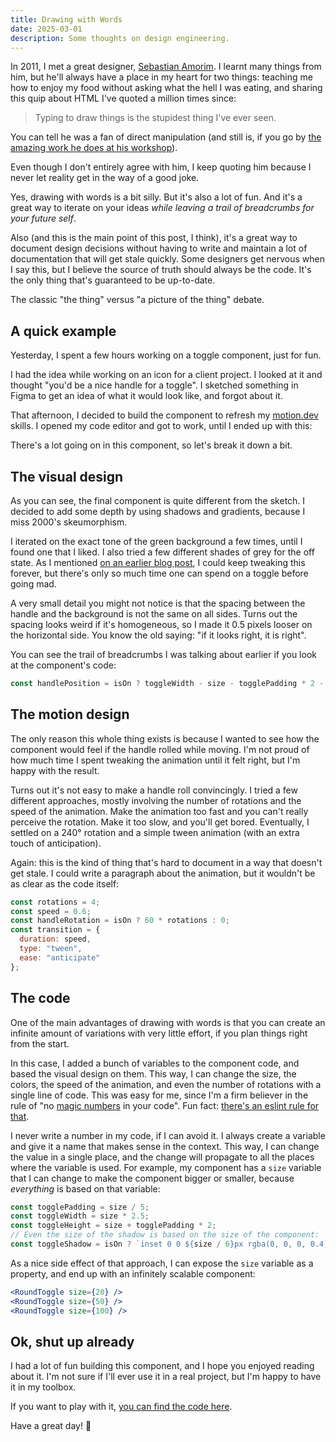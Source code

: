 ```yaml
---
title: Drawing with Words
date: 2025-03-01
description: Some thoughts on design engineering.
---
```



In 2011, I met a great designer, [Sebastian Amorim](https://www.linkedin.com/in/sebastianamorim/). I learnt many things from him, but he'll always have a place in my heart for two things: teaching me how to enjoy my food without asking what the hell I was eating, and sharing this quip about HTML I've quoted a million times since:

> Typing to draw things is the stupidest thing I've ever seen.

You can tell he was a fan of direct manipulation (and still is, if you go by [the amazing work he does at his workshop](https://www.instagram.com/raygun_smith/)).

Even though I don't entirely agree with him, I keep quoting him because I never let reality get in the way of a good joke.

Yes, drawing with words is a bit silly. But it's also a lot of fun. And it's a great way to iterate on your ideas _while leaving a trail of breadcrumbs for your future self_.

Also (and this is the main point of this post, I think), it's a great way to document design decisions without having to write and maintain a lot of documentation that will get stale quickly. Some designers get nervous when I say this, but I believe the source of truth should always be the code. It's the only thing that's guaranteed to be up-to-date.

The classic "the thing" versus "a picture of the thing" debate.

## A quick example

Yesterday, I spent a few hours working on a toggle component, just for fun.

I had the idea while working on an icon for a client project. I looked at it and thought "you'd be a nice handle for a toggle". I sketched something in Figma to get an idea of what it would look like, and forgot about it.

<ImageZoom src="toggle.png" alt="A sketch of a toggle handle" />

That afternoon, I decided to build the component to refresh my [motion.dev](https://motion.dev) skills. I opened my code editor and got to work, until I ended up with this:

<div class="component-showcase">
  <RoundToggle client:only="react" size={100} />
</div>

There's a lot going on in this component, so let's break it down a bit.

## The visual design

As you can see, the final component is quite different from the sketch. I decided to add some depth by using shadows and gradients, because I miss 2000's skeumorphism.

I iterated on the exact tone of the green background a few times, until I found one that I liked. I also tried a few different shades of grey for the off state. As I mentioned [on an earlier blog post](/polish-polish-polish), I could keep tweaking this forever, but there's only so much time one can spend on a toggle before going mad.

A very small detail you might not notice is that the spacing between the handle and the background is not the same on all sides. Turns out the spacing looks weird if it's homogeneous, so I made it 0.5 pixels looser on the horizontal side. You know the old saying: "if it looks right, it is right".

You can see the trail of breadcrumbs I was talking about earlier if you look at the component's code:

```jsx
const handlePosition = isOn ? toggleWidth - size - togglePadding * 2 - 0.5 : 0.5;
```

## The motion design

The only reason this whole thing exists is because I wanted to see how the component would feel if the handle rolled while moving. I'm not proud of how much time I spent tweaking the animation until it felt right, but I'm happy with the result.

Turns out it's not easy to make a handle roll convincingly. I tried a few different approaches, mostly involving the number of rotations and the speed of the animation. Make the animation too fast and you can't really perceive the rotation. Make it too slow, and you'll get bored. Eventually, I settled on a 240° rotation and a simple tween animation (with an extra touch of anticipation).

Again: this is the kind of thing that's hard to document in a way that doesn't get stale. I could write a paragraph about the animation, but it wouldn't be as clear as the code itself:

```jsx
const rotations = 4;
const speed = 0.6;
const handleRotation = isOn ? 60 * rotations : 0;
const transition = {
  duration: speed,
  type: "tween",
  ease: "anticipate"
};
```

## The code

One of the main advantages of drawing with words is that you can create an infinite amount of variations with very little effort, if you plan things right from the start.

In this case, I added a bunch of variables to the component code, and based the visual design on them. This way, I can change the size, the colors, the speed of the animation, and even the number of rotations with a single line of code. This was easy for me, since I'm a firm believer in the rule of "no [magic numbers](https://en.wikipedia.org/wiki/Magic_number_(programming)) in your code". Fun fact: [there's an eslint rule for that](https://eslint.org/docs/latest/rules/no-magic-numbers).

I never write a number in my code, if I can avoid it. I always create a variable and give it a name that makes sense in the context. This way, I can change the value in a single place, and the change will propagate to all the places where the variable is used. For example, my component has a `size` variable that I can change to make the component bigger or smaller, because _everything_ is based on that variable:

```jsx
const togglePadding = size / 5;
const toggleWidth = size * 2.5;
const toggleHeight = size + togglePadding * 2;
// Even the size of the shadow is based on the size of the component:
const toggleShadow = isOn ? `inset 0 0 ${size / 6}px rgba(0, 0, 0, 0.4)` : `inset 0 0 ${size}px rgba(0, 0, 0, 0.4)`;
```

As a nice side effect of that approach, I can expose the `size` variable as a property, and end up with an infinitely scalable component:

```jsx
<RoundToggle size={20} />
<RoundToggle size={50} />
<RoundToggle size={100} />
```

<div class="component-showcase">
  <RoundToggle client:only="react" size={20} />
  <RoundToggle client:only="react" size={50} />
  <RoundToggle client:only="react" size={100} />
</div>

## Ok, shut up already

I had a lot of fun building this component, and I hope you enjoyed reading about it. I'm not sure if I'll ever use it in a real project, but I'm happy to have it in my toolbox.

If you want to play with it, [you can find the code here](https://github.com/bomberstudios/me/tree/master/src/components/RoundToggle.tsx).

Have a great day! 🌈
